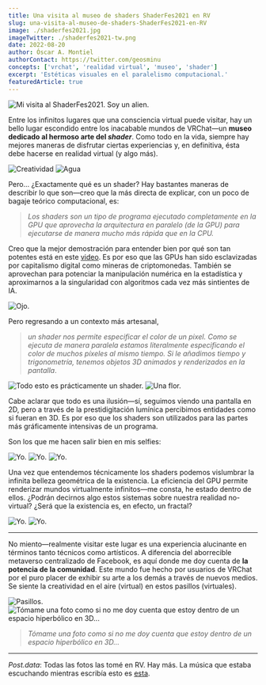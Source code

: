 ```yaml
---
title: Una visita al museo de shaders ShaderFes2021 en RV
slug: una-visita-al-museo-de-shaders-ShaderFes2021-en-RV
image: ./shaderfes2021.jpg
imageTwitter: ./shaderfes2021-tw.png
date: 2022-08-20
author: Óscar A. Montiel
authorContact: https://twitter.com/geosminu
concepts: ['vrchat', 'realidad virtual', 'museo', 'shader']
excerpt: 'Estéticas visuales en el paralelismo computacional.'
featuredArticle: true
---
```


![Mi visita al ShaderFes2021. Soy un alien.](./images/1.jpg)

Entre los infinitos lugares que una consciencia virtual puede visitar, hay un bello lugar escondido entre los inacabable mundos de VRChat—un **museo dedicado al hermoso arte del _shader_**. Como todo en la vida, siempre hay mejores maneras de disfrutar ciertas experiencias y, en definitiva, ésta debe hacerse en realidad virtual (y algo más).

![Creatividad](./images/3.jpg)
![Agua](./images/2.jpg)

Pero... ¿Exactamente qué es un shader? Hay bastantes maneras de describir lo que son—creo que la más directa de explicar, con un poco de bagaje teórico computacional, es:

> _Los shaders son un tipo de programa ejecutado completamente en la GPU que aprovecha la arquitectura en paralelo (de la GPU) para ejecutarse de manera mucho más rápida que en la CPU._

Creo que la mejor demostración para entender bien por qué son tan potentes está en este [video](https://www.youtube.com/watch?v=-P28LKWTzrI). Es por eso que las GPUs han sido esclavizadas por capitalismo digital como mineras de criptomonedas. También se aprovechan para potenciar la manipulación numérica en la estadística y aproximarnos a la singularidad con algoritmos cada vez más sintientes de IA.

![Ojo.](./images/5.jpg)

Pero regresando a un contexto más artesanal,

> _un shader nos permite especificar el color de un pixel. Como se ejecuta de manera paralela estamos literalmente especificando el color de muchos píxeles al mismo tiempo. Si le añadimos tiempo y trigonometría, tenemos objetos 3D animados y renderizados en la pantalla_.

![Todo esto es prácticamente un shader.](./images/4.jpg)
![Una flor.](./images/11.jpg)

Cabe aclarar que todo es una ilusión—sí, seguimos viendo una pantalla en 2D, pero a través de la prestidigitación lumínica percibimos entidades como si fueran en 3D. Es por eso que los shaders son utilizados para las partes más gráficamente intensivas de un programa.

Son los que me hacen salir bien en mis selfies:

![Yo.](./images/8.jpg)
![Yo.](./images/9.jpg)
![Yo.](./images/10.jpg)

Una vez que entendemos técnicamente los shaders podemos vislumbrar la infinita belleza geométrica de la existencia. La eficiencia del GPU permite renderizar mundos virtualmente infinitos—me consta, he estado dentro de ellos. ¿Podrán decirnos algo estos sistemas sobre nuestra realidad no-virtual? ¿Será que la existencia es, en efecto, un fractal?

![Yo.](./images/6.jpg)
![Yo.](./images/12.jpg)

---

No miento—realmente visitar este lugar es una experiencia alucinante en términos tanto técnicos como artísticos. A diferencia del aborrecible metaverso centralizado de Facebook, es aquí donde me doy cuenta de **la potencia de la comunidad**. Este mundo fue hecho por usuarios de VRChat por el puro placer de exhibir su arte a los demás a través de nuevos medios. Se siente la creatividad en el aire (virtual) en estos pasillos (virtuales).

![Pasillos.](./images/13.jpg)
![Tómame una foto como si no me doy cuenta que estoy dentro de un espacio hiperbólico en 3D...](./images/7.jpg)

> _Tómame una foto como si no me doy cuenta que estoy dentro de un espacio hiperbólico en 3D..._

---

_Post.data_: Todas las fotos las tomé en RV. Hay más. La música que estaba escuchando mientras escribía esto es [esta](https://www.youtube.com/watch?v=lkSVvr4bCLs).
